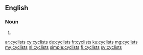 ==English==

===Noun===
{{head|en|plural}}

# {{plural of|cyclist|lang=en|nocat=1}}

[[ar:cyclists]]
[[cy:cyclists]]
[[de:cyclists]]
[[fr:cyclists]]
[[ku:cyclists]]
[[mg:cyclists]]
[[my:cyclists]]
[[nl:cyclists]]
[[simple:cyclists]]
[[fi:cyclists]]
[[sv:cyclists]]